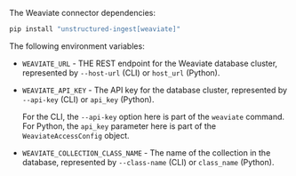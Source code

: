The Weaviate connector dependencies:

```bash
pip install "unstructured-ingest[weaviate]"
```

The following environment variables:

- `WEAVIATE_URL` - THE REST endpoint for the Weaviate database cluster, represented by `--host-url` (CLI) or `host_url` (Python).

- `WEAVIATE_API_KEY` - The API key for the database cluster, represented by `--api-key` (CLI) or `api_key` (Python).

  <Note>For the CLI, the `--api-key` option here is part of the `weaviate` command. For Python, the `api_key` parameter here is part of the `WeaviateAccessConfig` object.</Note>

- `WEAVIATE_COLLECTION_CLASS_NAME` - The name of the collection in the database, represented by `--class-name` (CLI) or `class_name` (Python).